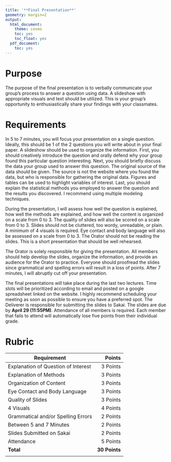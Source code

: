 ```yaml
---
title: '**Final Presentation**'
geometry: margin=2
output:
  html_document:
    theme: cosmo
    toc: yes
    toc_float: yes
  pdf_document:
    toc: yes
---
```


<style type="text/css">
.main-container {
  max-width: 300px;
  margin-left: auto;
  margin-right: auto;
}
</style>

# **Purpose**

The purpose of the final presentation is to verbally communicate your group's process to answer a question using data. A slideshow with appropriate visuals and text should be utilized. This is your group's opportunity to enthusiastically share your findings with your classmates.

# **Requirements**

In 5 to 7 minutes, you will focus your presentation on a single question. Ideally, this should be 1 of the 2 questions you will write about in your final paper. A slideshow should be used to organize the information. First, you should creatively introduce the question and orally defend why your group found this particular question interesting. Next, you should briefly discuss the data your group used to answer this question. The original source of the data should be given. The source is not the website where you found the data, but who is responsible for gathering the original data. Figures and tables can be used to highlight variables of interest. Last, you should explain the statistical methods you employed to answer the question and the results you discovered. I recommend using multiple modeling techniques.

During the presentation, I will assess how well the question is explained, how well the methods are explained, and how well the content is organized on a scale from 0 to 3. The quality of slides will also be scored on a scale from 0 to 3. Slides should not be cluttered, too wordy, unreadable, or plain. A minimum of 4 visuals is required. Eye contact and body language will also be assessed on a scale from 0 to 3. The Orator should not be reading the slides. This is a short presentation that should be well rehearsed.

The Orator is solely responsible for giving the presentation. All members should help develop the slides, organize the information, and provide an audience for the Orator to practice. Everyone should proofread the slides since grammatical and spelling errors will result in a loss of points. After 7 minutes, I will abruptly cut off your presentation.

The final presentations will take place during the last two lectures. Time slots will be prioritized according to email and posted on a google spreadsheet linked on the website. I highly recommend scheduling your meeting as soon as possible to ensure you have a preferred spot. The Deliverer is responsible for submitting the slides to Sakai. The slides are due by **April 29 (11:55PM)**. Attendance of all members is required. Each member that fails to attend will automatically lose five points from their individual grade. 


# **Rubric**

|Requirement|Points|
|-------|------:|
|Explanation of Question of Interest|3 Points|
|Explanation of Methods|3 Points|
|Organization of Content|3 Points|
|Eye Contact and Body Language|3 Points|
|Quality of Slides|3 Points|
|4 Visuals|4 Points|
|Grammatical and/or Spelling Errors|2 Points|
|Between 5 and 7 Minutes|2 Points|
|Slides Submitted on Sakai|2 Points|
|Attendance| 5 Points|
|**Total**|**30 Points**|
|||
